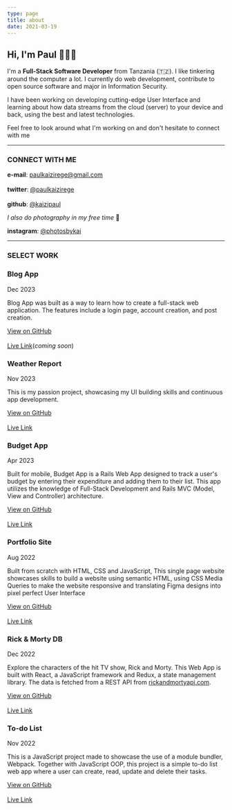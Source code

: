 ```yaml
---
type: page
title: about
date: 2021-03-19
---
```

## Hi, I'm Paul 🙋🏾‍♂️
 I'm a **Full-Stack Software Developer** from Tanzania (🇹🇿). I like tinkering around the computer a lot. I currently do web development, contribute to open source software and major in Information Security.

 I have been working on developing cutting-edge User Interface and learning about how data streams from the cloud (server) to your device and back, using the best and latest technologies. 

 Feel free to look around what I'm working on and don't hesitate to connect with me

---

### CONNECT WITH ME

**e-mail**: [paulkaizirege@gmail.com](mailto:paulkaizirege@gmail.com)<br></br>
**twitter**: [@paulkaizirege](https://twitter.com/paulkaizirege)<br></br>
**github**: [@kaizipaul](https://github.com/kaizipaul)

_I also do photography in my free time_ 📸

**instagram**: [@photosbykai](https://instagram.com/photosbykai)

---

### SELECT WORK

### Blog App
Dec 2023

Blog App was built as a way to learn how to create a full-stack web application. The features include a login page, account creation, and post creation.

[View on GitHub](https://github.com/kaizipaul/blog-app)<br></br>
[Live Link]()(_coming soon_)

### Weather Report
Nov 2023

This is my passion project, showcasing my UI building skills and continuous app development.

[View on GitHub](https://github.com/your-username/awesome-project) <br></br>
[Live Link](https://awesome-project-live.com)

### Budget App
Apr 2023

Built for mobile, Budget App is a Rails Web App designed to track a user's budget by entering their expenditure and adding them to their list. This app utilizes the knowledge of Full-Stack Development and Rails MVC (Model, View and Controller) architecture.

[View on GitHub](https://github.com/kaizipaul/budget-app)<br></br>
[Live Link](https://thebudgettracker.onrender.com/)

### Portfolio Site
Aug 2022

Built from scratch with HTML, CSS and JavaScript, This single page website showcases skills to build a website using semantic HTML, using CSS Media Queries to make the website responsive and translating Figma designs into pixel perfect User Interface

[View on GitHub](https://github.com/kaizipaul/portfolio-project)<br></br>
[Live Link](https://kaizipaul.github.io/portfolio-project/)

### Rick & Morty DB
Dec 2022

Explore the characters of the hit TV show, Rick and Morty. This Web App is built with React, a JavaScript framework and Redux, a state management library. The data is fetched from a REST API from [rickandmortyapi.com](https://rickandmortyapi.com/).

[View on GitHub](https://github.com/kaizipaul/metrics-app) <br></br>
[Live Link](https://rick-morty-db.netlify.app/)

### To-do List
Nov 2022

This is a JavaScript project made to showcase the use of a module bundler, Webpack. Together with JavaScript OOP, this project is a simple to-do list web app where a user can create, read, update and delete their tasks.

[View on GitHub](https://github.com/kaizipaul/to-do-list)<br></br>
[Live Link](https://kaizipaul.github.io/to-do-list/dist/)
